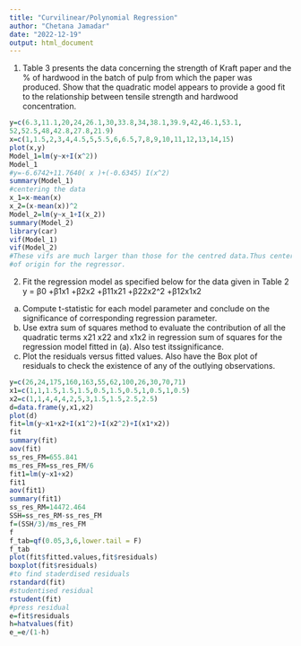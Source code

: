 ---
title: "Curvilinear/Polynomial Regression"
author: "Chetana Jamadar"
date: "2022-12-19"
output: html_document
---

1. Table 3 presents the data concerning the strength of Kraft paper and the % of hardwood in the
batch of pulp from which the paper was produced. Show that the quadratic model appears to
provide a good fit to the relationship between tensile strength and hardwood concentration.

```{r}

y=c(6.3,11.1,20,24,26.1,30,33.8,34,38.1,39.9,42,46.1,53.1,
52,52.5,48,42.8,27.8,21.9)
x=c(1,1.5,2,3,4,4.5,5,5.5,6,6.5,7,8,9,10,11,12,13,14,15)
plot(x,y)
Model_1=lm(y~x+I(x^2))
Model_1
#y=-6.6742+11.7640( x )+(-0.6345) I(x^2)  
summary(Model_1)
#centering the data
x_1=x-mean(x)
x_2=(x-mean(x))^2
Model_2=lm(y~x_1+I(x_2))
summary(Model_2)
library(car)
vif(Model_1)
vif(Model_2)
#These vifs are much larger than those for the centred data.Thus centering the linear terms #in a polynomial model removes some of nonessential ill-conditionaled by the choice 
#of origin for the regressor.
```
2. Fit the regression model as specified below for the data given in Table 2
y = β0 +β1x1 +β2x2 +β11x21 +β22x2^2 +β12x1x2
(a) Compute t-statistic for each model parameter and conclude on the significance of corresponding regression parameter.
(b) Use extra sum of squares method to evaluate the contribution of all the quadratic terms x21 x22
and x1x2 in regression sum of squares for the regression model fitted in (a). Also test itssignificance.
(c) Plot the residuals versus fitted values. Also have the Box plot of residuals to check the existence of any of the outlying observations.
```{r}
y=c(26,24,175,160,163,55,62,100,26,30,70,71)
x1=c(1,1,1.5,1.5,1.5,0.5,1.5,0.5,1,0.5,1,0.5)
x2=c(1,1,4,4,4,2,5,3,1.5,1.5,2.5,2.5)
d=data.frame(y,x1,x2)
plot(d)
fit=lm(y~x1+x2+I(x1^2)+I(x2^2)+I(x1*x2))
fit
summary(fit)
aov(fit)
ss_res_FM=655.841
ms_res_FM=ss_res_FM/6
fit1=lm(y~x1+x2)
fit1
aov(fit1)
summary(fit1)
ss_res_RM=14472.464
SSH=ss_res_RM-ss_res_FM
f=(SSH/3)/ms_res_FM
f
f_tab=qf(0.05,3,6,lower.tail = F)
f_tab
plot(fit$fitted.values,fit$residuals)
boxplot(fit$residuals)
#to find staderdised residuals
rstandard(fit)
#studentised residual
rstudent(fit)
#press residual
e=fit$residuals
h=hatvalues(fit)
e_=e/(1-h)

```



